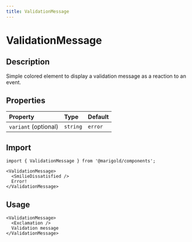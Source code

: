 ```yaml
---
title: ValidationMessage
---
```


# ValidationMessage

## Description

Simple colored element to display a validation message as a reaction to an event.

## Properties

| Property             | Type     | Default |
| :------------------- | :------- | :------ |
| `variant` (optional) | `string` | `error` |

## Import

```tsx onlyCode
import { ValidationMessage } from '@marigold/components';
```

```tsx expandCode
<ValidationMessage>
  <SmilieDissatisfied />
  Error!
</ValidationMessage>
```

## Usage

```tsx
<ValidationMessage>
  <Exclamation />
  Validation message
</ValidationMessage>
```
